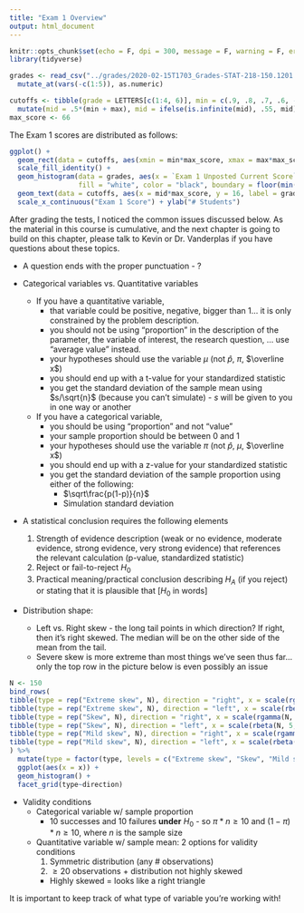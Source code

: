 ```yaml
---
title: "Exam 1 Overview"
output: html_document
---
```


```r
knitr::opts_chunk$set(echo = F, dpi = 300, message = F, warning = F, error = F)
library(tidyverse)

grades <- read_csv("../grades/2020-02-15T1703_Grades-STAT-218-150.1201.csv")[-1,] %>%
  mutate_at(vars(-c(1:5)), as.numeric)

cutoffs <- tibble(grade = LETTERS[c(1:4, 6)], min = c(.9, .8, .7, .6, -Inf), max = c(1, .9, .8, .7, .6), col =  rainbow(5)) %>%
  mutate(mid = .5*(min + max), mid = ifelse(is.infinite(mid), .55, mid))
max_score <- 66
```


The Exam 1 scores are distributed as follows:

```r
ggplot() + 
  geom_rect(data = cutoffs, aes(xmin = min*max_score, xmax = max*max_score, ymin = 0, ymax = Inf, fill = col), alpha = .2) +
  scale_fill_identity() + 
  geom_histogram(data = grades, aes(x = `Exam 1 Unposted Current Score`), binwidth = 2, 
                 fill = "white", color = "black", boundary = floor(min(grades$`Exam 1 Unposted Current Score`, na.rm = T)/2)*2, inherit.aes = F) + 
  geom_text(data = cutoffs, aes(x = mid*max_score, y = 16, label = grade))+
  scale_x_continuous("Exam 1 Score") + ylab("# Students")
```


After grading the tests, I noticed the common issues discussed below. As the material in this course is cumulative, and the next chapter is going to build on this chapter, please talk to Kevin or Dr. Vanderplas if you have questions about these topics.

- A question ends with the proper punctuation - ?

- Categorical variables vs. Quantitative variables
  - If you have a quantitative variable, 
      - that variable could be positive, negative, bigger than 1... it is only constrained by the problem description.
      - you should not be using "proportion" in the description of the parameter, the variable of interest, the research question, ... use "average value" instead. 
      - your hypotheses should use the variable $\mu$ (not $\hat p$, $\pi$, $\overline x$)
      - you should end up with a t-value for your standardized statistic
      - you get the standard deviation of the sample mean using $s/\sqrt{n}$ (because you can't simulate) - $s$ will be given to you in one way or another
  - If you have a categorical variable, 
      - you should be using "proportion" and not "value"
      - your sample proportion should be between 0 and 1
      - your hypotheses should use the variable $\pi$ (not $\hat p$, $\mu$, $\overline x$)
      - you should end up with a z-value for your standardized statistic
      - you get the standard deviation of the sample proportion using either of the following:
          - $\sqrt\frac{p(1-p)}{n}$
          - Simulation standard deviation

- A statistical conclusion requires the following elements
  1. Strength of evidence description (weak or no evidence, moderate evidence, strong evidence, very strong evidence) that references the relevant calculation (p-value, standardized statistic)
  2. Reject or fail-to-reject $H_0$
  3. Practical meaning/practical conclusion describing $H_A$ (if you reject) or stating that it is plausible that [$H_0$ in words]
  
- Distribution shape:
  - Left vs. Right skew - the long tail points in which direction? If right, then it's right skewed. The median will be on the other side of the mean from the tail.
  - Severe skew is more extreme than most things we've seen thus far... only the top row in the picture below is even possibly an issue
  
```r
N <- 150
bind_rows(
tibble(type = rep("Extreme skew", N), direction = "right", x = scale(rgamma(N, 2, 2), center = T)),
tibble(type = rep("Extreme skew", N), direction = "left", x = scale(rbeta(N, 5, 1)), center = T), 
tibble(type = rep("Skew", N), direction = "right", x = scale(rgamma(N, 4, 2), center = T)),
tibble(type = rep("Skew", N), direction = "left", x = scale(rbeta(N, 5, 2)), center = T), 
tibble(type = rep("Mild skew", N), direction = "right", x = scale(rgamma(N, 10, 2)), center = T),
tibble(type = rep("Mild skew", N), direction = "left", x = scale(rbeta(N, 3, 2), center = T))
) %>%
  mutate(type = factor(type, levels = c("Extreme skew", "Skew", "Mild skew"), ordered = T)) %>%
  ggplot(aes(x = x)) + 
  geom_histogram() + 
  facet_grid(type~direction)
```

- Validity conditions
  - Categorical variable w/ sample proportion
    - 10 successes and 10 failures **under** $H_0$ - so $\pi*n\geq 10$ and $(1-\pi)*n \geq 10$, where $n$ is the sample size
  - Quantitative variable w/ sample mean: 2 options for validity conditions
    1. Symmetric distribution (any # observations)
    2. $\geq 20$ observations + distribution not highly skewed
      - Highly skewed = looks like a right triangle 

It is important to keep track of what type of variable you're working with!
